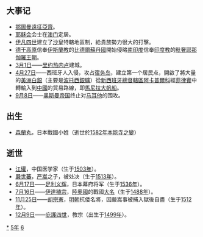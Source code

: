 {{yearTOC|1565|明'''[[嘉靖|嘉靖]]四十四年'''；蔡伯贯'''[[大宝_(蔡伯贯)|大宝]]元年'''；越南莫朝'''[[淳福|淳福]]元年'''，后黎朝'''[[正治_(越南)|正治]]八年'''；日本'''[[永祿|永祿]]八年'''}}
== 大事记 ==
*[[鄂圖曼遠征亞齊|鄂圖曼遠征亞齊]]。
*[[耶稣会|耶稣会]]会士在[[澳門|澳门]]定居。
*[[伊凡四世|伊凡四世]]建立了[[沙皇|沙皇]]特轄地區制，給貴族勢力很大的打擊。
*[[德干高原|德干高原]]信奉[[伊斯蘭教|伊斯蘭教]]的[[比德爾蘇丹國|比德爾蘇丹國]]開始侵略[[南印度|南印度]]信奉[[印度教|印度教]]的[[毗奢耶那伽羅王朝|毗奢耶那伽羅王朝]]。
*[[3月1日|3月1日]]——[[里約熱內盧|里约热内卢]]建城。
*[[4月27日|4月27日]]——西班牙人入侵，攻占[[宿务岛|宿务岛]]，建立第一个居民点，開啟了將大量的[[美洲|美洲]][[白銀|白銀]]（主要是[[波托西銀礦|波托西銀礦]]）從[[新西班牙總督轄區|新西班牙總督轄區]][[阿卡普爾科|阿卡普爾科]]經[[菲律賓|菲律賓]]中轉輸入到[[中國|中國]]的貿易路線，即[[馬尼拉大帆船|馬尼拉大帆船]]。
*[[9月8日|9月8日]]——[[奥斯曼帝国|奥斯曼帝国]]终止对[[马耳他|马耳他]]的围攻。

== 出生 ==
*[[森蘭丸|森蘭丸]]，日本戰國小姓（逝世於[[1582年|1582年]][[本能寺之變|本能寺之變]]）

== 逝世 ==
{{Wikisource year mention}}
*[[江瓘|江瓘]]，中国医学家（生于[[1503年|1503年]]）。
*[[嚴世蕃|嚴世蕃]]，[[严嵩|严嵩]]之子，被处决（生于[[1513年|1513年]]）。
*[[6月17日|6月17日]]——[[足利義輝|足利义辉]]，日本幕府将军（生于[[1536年|1536年]]）。
*[[7月16日|7月16日]]——[[伊達稙宗|伊達稙宗]]，[[陸奧國|陸奧國]]的戰國[[大名_(稱謂)|大名]]（生于[[1488年|1488年]]）。
*[[11月25日|11月25日]]——[[胡宗憲|胡宗憲]]，[[明朝|明朝]]抗倭名將，因嚴嵩事被捕入獄後自盡（生于[[1512年|1512年]]）。
*[[12月9日|12月9日]]——[[庇護四世|庇護四世]]，教宗（出生于[[1499年|1499年]]）。

[[Category:1565年|*]]
[[Category:1560年代|5年]]
[[Category:16世纪各年|6]]